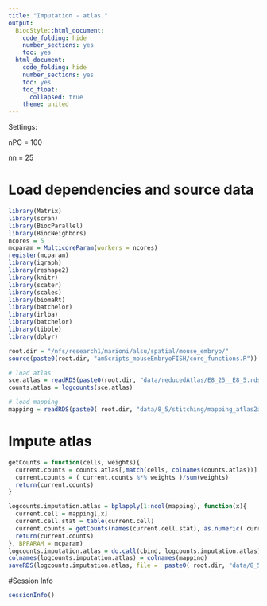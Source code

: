 ```yaml
---
title: "Imputation - atlas."
output:
  BiocStyle::html_document:
    code_folding: hide
    number_sections: yes
    toc: yes  
  html_document:
    code_folding: hide
    number_sections: yes
    toc: yes
    toc_float:
      collapsed: true
    theme: united
---
```


Settings:

nPC = 100

nn = 25

# Load dependencies and source data

```r

library(Matrix)
library(scran)
library(BiocParallel)
library(BiocNeighbors)
ncores = 5
mcparam = MulticoreParam(workers = ncores)
register(mcparam)
library(igraph)
library(reshape2)
library(knitr)
library(scater)
library(scales)
library(biomaRt)
library(batchelor)
library(irlba)
library(batchelor)
library(tibble)
library(dplyr)

root.dir = "/nfs/research1/marioni/alsu/spatial/mouse_embryo/"
source(paste0(root.dir, "amScripts_mouseEmbryoFISH/core_functions.R"))

# load atlas 
sce.atlas = readRDS(paste0(root.dir, "data/reducedAtlas/E8_25__E8_5.rds"))
counts.atlas = logcounts(sce.atlas)

# load mapping
mapping = readRDS(paste0( root.dir, "data/8_5/stitching/mapping_atlas2atlas.rds"))

```

# Impute atlas

```r

getCounts = function(cells, weights){ 
  current.counts = counts.atlas[,match(cells, colnames(counts.atlas))] 
  current.counts = ( current.counts %*% weights )/sum(weights)
  return(current.counts) 
} 

logcounts.imputation.atlas = bplapply(1:ncol(mapping), function(x){
  current.cell = mapping[,x]
  current.cell.stat = table(current.cell)
  current.counts = getCounts(names(current.cell.stat), as.numeric( current.cell.stat )) 
  return(current.counts)
}, BPPARAM = mcparam)
logcounts.imputation.atlas = do.call(cbind, logcounts.imputation.atlas)
colnames(logcounts.imputation.atlas) = colnames(mapping)
saveRDS(logcounts.imputation.atlas, file =  paste0( root.dir, "data/8_5/stitching/logcounts_imputation_atlas.rds"))

```



#Session Info

```r

sessionInfo()

```
